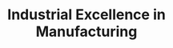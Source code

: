 ---
key: general
name: Krrish & Co
title: Industrial Excellence in Manufacturing
description: Leading provider of precision manufacturing and industrial solutions
contact:
  phone: "+91 1234567890"
  email: "info@krrishco.com"
  address: "123 Industrial Area, Hosur, Tamil Nadu, India"
social:
  twitter: "https://twitter.com/krrishco"
  linkedin: "https://linkedin.com/company/krrishco"
  facebook: "https://facebook.com/krrishco"
theme:
  primaryColor: "#0066CC"
  secondaryColor: "#4B5563"
  accentColor: "#FF6A13"
--- 